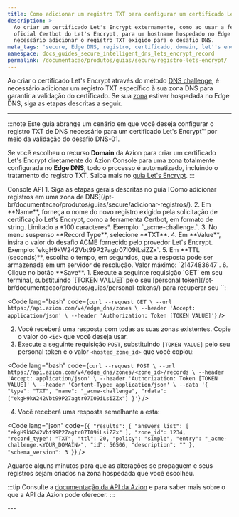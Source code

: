 ```yaml
---
title: Como adicionar um registro TXT para configurar um certificado Let's Encrypt
description: >-
  Ao criar um certificado Let's Encrypt externamente, como ao usar a ferramenta
  oficial Certbot do Let's Encrypt, para um hostname hospedado no Edge DNS, é
  necessário adicionar o registro TXT exigido para o desafio DNS.
meta_tags: 'secure, Edge DNS, registro, certificado, domain, let''s encrypt'
namespace: docs_guides_secure_intelligent_dns_lets_encrypt_record
permalink: /documentacao/produtos/guias/secure/registro-lets-encrypt/
---
```




Ao criar o certificado Let's Encrypt através do método [DNS challenge](https://letsencrypt.org/docs/challenge-types/#dns-01-challenge), é necessário adicionar um registro TXT específico à sua zona DNS para garantir a validação do certificado. Se sua [zona](/pt-br/documentacao/produtos/guias/secure/edge-dns-definir-main-settings/) estiver hospedada no Edge DNS, siga as etapas descritas a seguir.

<LetsEncryptExpiration />

---

:::note
Este guia abrange um cenário em que você deseja configurar o registro TXT de DNS necessário para um certificado Let's Encrypt™ por meio da validação do desafio DNS-01.

Se você escolheu o recurso **Domain** da Azion para criar um certificado Let's Encrypt diretamente do Azion Console para uma zona totalmente configurada no **Edge DNS**, todo o processo é automatizado, incluindo o tratamento do registro TXT. Saiba mais no [guia Let's Encrypt](/pt-br/documentacao/produtos/guias/como-gerar-um-certificado-lets-encrypt/).
:::

<Tabs client:visible>
    <Fragment slot="tab.console">Console</Fragment>
    <Fragment slot="tab.api">API</Fragment>

<Fragment slot="panel.console">
1. Siga as etapas gerais descritas no guia [Como adicionar registros em uma zona de DNS](/pt-br/documentacao/produtos/guias/secure/adicionar-registros/).
2. Em **Name**, forneça o nome do novo registro exigido pela solicitação de certificação Let's Encrypt, como a ferramenta Certbot, em formato de string. Limitado a *100 caracteres*. Exemplo: `_acme-challenge.<SEU_DOMINIO>`.
3. No menu suspenso **Record Type**, selecione **TXT**.
4. Em **Value**, insira o valor do desafio ACME fornecido pelo provedor Let's Encrypt. Exemplo: `ekgH9kW242Vbt99P27agtr07I09iLsiZZx`.
5. Em **TTL (seconds)**, escolha o tempo, em segundos, que a resposta pode ser armazenada em um servidor de resolução. Valor máximo: `2147483647`.
6. Clique no botão **Save**.
</Fragment>

<Fragment slot="panel.api">
1. Execute a seguinte requisição `GET` em seu terminal, substituindo `[TOKEN VALUE]` pelo seu [personal token](/pt-br/documentacao/produtos/guias/personal-tokens/) para recuperar seu `<hosted_zone_id>`:

<Code lang="bash" code={`
curl --request GET \
  --url https://api.azion.com/v4/edge_dns/zones \
  --header 'Accept: application/json' \
  --header 'Authorization: Token [TOKEN VALUE]'
`} />


2. Você receberá uma resposta com todas as suas zonas existentes. Copie o valor do `<id>` que você deseja usar.
3. Execute a seguinte requisição `POST`, substituindo `[TOKEN VALUE]` pelo seu personal token e o valor `<hosted_zone_id>` que você copiou:

<Code lang="bash" code={`
curl --request POST \
  --url https://api.azion.com/v4/edge_dns/zones/<zone_id>/records \
  --header 'Accept: application/json' \
  --header 'Authorization: Token [TOKEN VALUE]' \
  --header 'Content-Type: application/json' \
  --data '{
    "type": "TXT",
    "name": "_acme-challenge",
    "rdata": ["ekgH9kW242Vbt99P27agtr07I09iLsiZZx"]
  }'
`} />

4. Você receberá uma resposta semelhante a esta:

<Code lang="json" code={`
{
  "results": {
    "answers_list": [
      "ekgH9kW242Vbt99P27agtr07I09iLsiZZx"
    ],
    "zone_id": 1234,
    "record_type": "TXT",
    "ttl": 20,
    "policy": "simple",
    "entry": "_acme-challenge.<YOUR_DOMAIN>",
    "id": 56506,
    "description": ""
  },
  "schema_version": 3
}
`} />

Aguarde alguns minutos para que as alterações se propaguem e seus registros sejam criados na zona hospedada que você escolheu.

:::tip
Consulte a [documentação da API da Azion](https://api.azion.com/) e para saber mais sobre o que a API da Azion pode oferecer.
:::
</Fragment>

</Tabs>
---

